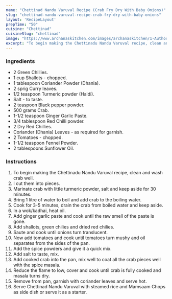 ---
name: "Chettinad Nandu Varuval Recipe (Crab Fry Dry With Baby Onions)"
slug: "chettinad-nandu-varuval-recipe-crab-fry-dry-with-baby-onions"
layout: 'RecipeLayout'
prepTime: "50"
cuisine: "Chettinad"
cuisineSlug: "chettinad"
image: "https://www.archanaskitchen.com/images/archanaskitchen/1-Author/Jyothi_Rajesh/Chettinadu_Nandu_Varuval__Crab_Fry_Dry_with_baby_onions.jpg"
excerpt: "To begin making the Chettinadu Nandu Varuval recipe, clean and wash crab well"
---

### Ingredients

- 2 Green Chillies.
- 1 cup Shallots - chopped.
- 1 tablespoon Coriander Powder (Dhania).
- 2 sprig Curry leaves.
- 1/2 teaspoon Turmeric powder (Haldi).
- Salt - to taste.
- 2 teaspoon Black pepper powder.
- 500 grams Crab.
- 1-1/2 teaspoon Ginger Garlic Paste.
- 3/4 tablespoon Red Chilli powder.
- 2 Dry Red Chillies.
- Coriander (Dhania) Leaves - as required for garnish.
- 2 Tomatoes - chopped.
- 1-1/2 teaspoon Fennel Powder.
- 2 tablespoons Sunflower Oil.

### Instructions

1. To begin making the Chettinadu Nandu Varuval recipe, clean and wash crab well.
1. I cut them into pieces.
1. Marinate crab with little turmeric powder, salt and keep aside for 30 minutes.
1. Bring 1 litre of water to boil and add crab to the boiling water.
1. Cook for 3-5 minutes, drain the crab from boiled water and keep aside.
1. In a wok/kadhai, heat oil.
1. Add ginger garlic paste and cook until the raw smell of the paste is gone.
1. Add shallots, green chilies and dried red chilies.
1. Saute and cook until onions turn translucent.
1. Now add tomatoes and cook until tomatoes turn mushy and oil separates from the sides of the pan.
1. Add the spice powders and give it a quick mix.
1. Add salt to taste, mix.
1. Add cooked crab into the pan, mix well to coat all the crab pieces well with the spice masala.
1. Reduce the flame to low, cover and cook until crab is fully cooked and masala turns dry.
1. Remove from pan, garnish with coriander leaves and serve hot.
1. Serve Chettinad Nandu Varuval with steamed rice and Mamsaam Chops as side dish or serve it as a starter.
